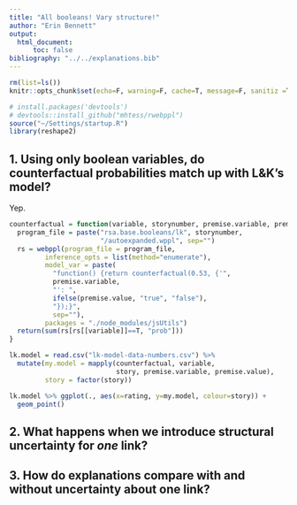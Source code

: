 ```yaml
---
title: "All booleans! Vary structure!"
author: "Erin Bennett"
output: 
  html_document:
      toc: false
bibliography: "../../explanations.bib"
---
```


```r
rm(list=ls())
knitr::opts_chunk$set(echo=F, warning=F, cache=T, message=F, sanitiz =T, fig.width = 5, fig.height = 3)
```

```r
# install.packages('devtools')
# devtools::install_github("mhtess/rwebppl")
source("~/Settings/startup.R")
library(reshape2)
```

## 1. Using only boolean variables, do counterfactual probabilities match up with L&K's model?

Yep.

```r
counterfactual = function(variable, storynumber, premise.variable, premise.value) {
  program_file = paste("rsa.base.booleans/lk", storynumber,
                       "/autoexpanded.wppl", sep="")
  rs = webppl(program_file = program_file,
         inference_opts = list(method="enumerate"),
         model_var = paste(
           "function() {return counterfactual(0.53, {'",
           premise.variable,
           "': ",
           ifelse(premise.value, "true", "false"),
           "});}",
           sep=""),
         packages = "./node_modules/jsUtils")
  return(sum(rs[rs[[variable]]==T, "prob"]))
}

lk.model = read.csv("lk-model-data-numbers.csv") %>%
  mutate(my.model = mapply(counterfactual, variable,
                           story, premise.variable, premise.value),
         story = factor(story))

lk.model %>% ggplot(., aes(x=rating, y=my.model, colour=story)) +
  geom_point()
```

## 2. What happens when we introduce structural uncertainty for *one* link?

## 3. How do explanations compare with and without uncertainty about one link?

<!-- # References -->
